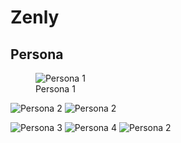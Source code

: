# Zenly
## Persona
![Persona 1](assets/zenly/Persona 1.jpg)

![Persona 2](assets/zenly/persona1.jpg)
![Persona 2](assets/zenly/persona2.jpg)

![Persona 3](assets/zenly/Persona -- Zenly.png)
![Persona 4](assets/zenly/persona1.png)
![Persona 2](assets/zenly/截屏2022-03-05 下午10.45.39.png)

